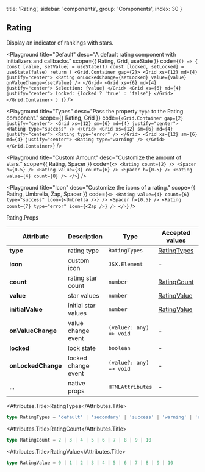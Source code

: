 
  title: 'Rating',
  sidebar: 'components',
  group: 'Components',
  index: 30
}

## Rating

Display an indicator of rankings with stars.

<Playground
  title="Default"
  desc="A default rating component with initializers and callbacks."
  scope={{ Rating, Grid, useState }}
  code={`
() => {
  const [value, setValue] = useState(1)
  const [locked, setLocked] = useState(false)
  return (
    <Grid.Container gap={2}>
      <Grid xs={12} md={4} justify="center">
        <Rating
          onLockedChange={setLocked}
          value={value}
          onValueChange={setValue}
        />
      </Grid>
      <Grid xs={6} md={4} justify="center">
        Selection: {value}
      </Grid>
      <Grid xs={6} md={4} justify="center">
        Locked: {locked ? 'true' : 'false'}
      </Grid>
    </Grid.Container>
  )
}
`}
/>

<Playground
  title="Types"
  desc="Pass the property `type` to the Rating component."
  scope={{ Rating, Grid }}
  code={`
<Grid.Container gap={2} justify="center">
  <Grid xs={12} sm={6} md={4} justify="center">
    <Rating type="success" />
  </Grid>
  <Grid xs={12} sm={6} md={4} justify="center">
    <Rating type="error" />
  </Grid>
  <Grid xs={12} sm={6} md={4} justify="center">
    <Rating type="warning" />
  </Grid>
</Grid.Container>
`}
/>

<Playground
  title="Custom Amount"
  desc="Customize the amount of stars."
  scope={{ Rating, Spacer }}
  code={`
<>
  <Rating count={2} />
  <Spacer h={0.5} />
  <Rating value={3} count={6} />
  <Spacer h={0.5} />
  <Rating value={4} count={8} />
</>
`}
/>

<Playground
  title="Icon"
  desc="Customize the icons of a rating."
  scope={{ Rating, Umbrella, Zap, Spacer }}
  code={`
  <>
    <Rating value={4} count={6} type="success" icon={<Umbrella />} />
    <Spacer h={0.5} />
    <Rating count={7} type="error" icon={<Zap />} />
  </>
`}
/>

<Attributes edit="/pages/docs/components/rating.mdx">
<Attributes.Title>Rating.Props</Attributes.Title>

| Attribute          | Description         | Type                    | Accepted values             | Default   |
| ------------------ | ------------------- | ----------------------- | --------------------------- | --------- |
| **type**           | rating type         | `RatingTypes`           | [RatingTypes](#ratingtypes) | `default` |
| **icon**           | custom icon         | `JSX.Element`           | -                           | -         |
| **count**          | rating star count   | `number`                | [RatingCount](#ratingcount) | `5`       |
| **value**          | star values         | `number`                | [RatingValue](#ratingvalue) | -         |
| **initialValue**   | initial star values | `number`                | [RatingValue](#ratingvalue) | `1`       |
| **onValueChange**  | value change event  | `(value?: any) => void` | -                           | -         |
| **locked**         | lock state          | `boolean`               | -                           | `false`   |
| **onLockedChange** | locked change event | `(value?: any) => void` | -                           | -         |
| ...                | native props        | `HTMLAttributes`        | -                           | -         |

<Attributes.Title>RatingTypes</Attributes.Title>

```ts
type RatingTypes = 'default' | 'secondary' | 'success' | 'warning' | 'error'
```

<Attributes.Title>RatingCount</Attributes.Title>

```ts
type RatingCount = 2 | 3 | 4 | 5 | 6 | 7 | 8 | 9 | 10
```

<Attributes.Title>RatingValue</Attributes.Title>

```ts
type RatingValue = 0 | 1 | 2 | 3 | 4 | 5 | 6 | 7 | 8 | 9 | 10
```

</Attributes>

